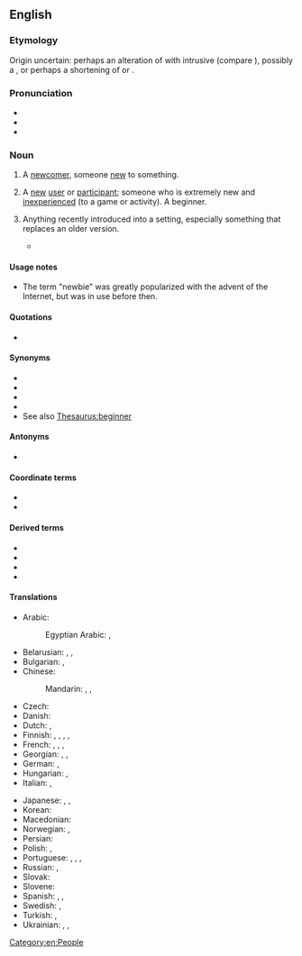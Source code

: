 ==English==
{{wikipedia}}

===Etymology===
Origin uncertain: perhaps an alteration of {{m|en|newie}} with intrusive {{m|en||b}} (compare {{m|en|freebie}}), possibly a {{blend|en|newborn|baby|nocap=1}}, or perhaps a shortening of {{m|en|new boy}} or {{m|en|new}} {{m|en|beginner}}.

===Pronunciation===
* {{IPA|en|/ˈnjuːbi/|/ˈnuːbi/}}
* {{audio|en|En-au-newbie.ogg|Audio (AU)}}
* {{rhymes|en|uːbi}}

===Noun===
{{en-noun}}

# {{lb|en|slang}} A [[newcomer]], someone [[new]] to something. {{defdate|from 20th c.}}
# {{lb|en|Internet}} A [[new]] [[user]] or [[participant]]; someone who is extremely new and [[inexperienced]] (to a game or activity). A beginner.
# {{lb|en|slang}} Anything recently introduced into a setting, especially something that replaces an older version.
#* {{quote-book|en|author=Rickford Grant|title=Linux Made Easy: The Official Guide to Xandros 3 for Everyday Users|year=2005|location=San Francisco|publisher=No Starch Press|isbn=1593270577|page=155|pageurl=https://books.google.com/books?id=B3Di5VhMJAEC&pg=PA155|passage=If you find that you would prefer using the new printer most of the time, while using the original only when needed, you can make the '''newbie''' the default printer for your system.}}

====Usage notes====
* The term "newbie" was greatly popularized with the advent of the Internet, but was in use before then.

====Quotations====
* {{seeCites|en}}

====Synonyms====
{{checksense|en}}
* {{l|en|novice}}
* {{l|en|newcomer}}
* {{l|en|newling}}
* {{l|en|rookie}}
* See also [[Thesaurus:beginner]]

====Antonyms====
* {{l|en|knowbie}}

====Coordinate terms====
* {{l|en|midbie}}
* {{l|en|oldbie}}

====Derived terms====
* {{l|en|newb}}
* {{l|en|noob}}
* {{l|en|n00b}}
* {{l|en|nub}}

====Translations====
{{trans-top|new (inexperienced) user or participant}}
* Arabic: {{t|ar|مُبْتَدِئ|m}}
*: Egyptian Arabic: {{t|arz|ابن امبارح|m|tr=ebn embāreḥ}}, {{t|arz|محدث|m|tr=móḥdas}}
* Belarusian: {{t|be|нава́к|m}}, {{t|be|навачо́к|m}}, {{t|be|навічо́к|m}}
* Bulgarian: {{t+|bg|нова́к|m}}, {{t+|bg|аджами́я|m}}
* Chinese:
*: Mandarin: {{t+|cmn|新手|tr=xīnshǒu|sc=Hani}}, {{t+|cmn|菜鳥|sc=Hani}}, {{t+|cmn|菜鸟|tr=càiniǎo|sc=Hani}} {{qualifier|slang}}
* Czech: {{t|cs|nováček|m}}
* Danish: {{t+|da|nybegynder|c}}
* Dutch: {{t+|nl|nieuweling|m}}, {{t+|nl|beginneling|m}}
* Finnish: {{t+|fi|aloittelija}}, {{t+|fi|keltanokka}}, {{t+|fi|vasta-alkaja}}, {{t+|fi|mopo}}, {{t+|fi|nyyppä}}
* French: {{t+|fr|néophyte|m|f}}, {{t+|fr|béotien|m}}, {{t+|fr|débutant|m}}, {{t+|fr|profane|m|f}}
* Georgian: {{t|ka|გამოუცდელი|sc=Geor}}, {{t|ka|ახალბედა|sc=Geor}}, {{t|ka|დამწყები|sc=Geor}}
* German: {{t+|de|Neuling|m}}, {{t+|de|Anfänger|m}}
* Hungarian: {{t+|hu|újonc}}, {{t+|hu|kezdő}}
* Italian: {{t+|it|nabbo|m}}, {{t+|it|niubbo|m}}
{{trans-mid}}
* Japanese: {{t+|ja|初心者|tr=しょしんしゃ, shoshinsha|sc=Jpan}}, {{t|ja|今道心|tr=いまどうしん, imadōshin|sc=Jpan}}, {{t|ja|若僧|tr=わかぞう, wakazō|sc=Jpan}}
* Korean: {{t+|ko|초보자}}
* Macedonian: {{t|mk|новајлија|m}}
* Norwegian: {{t+|no|nybegynner}}, {{t+|no|newbie|m}}
* Persian: {{t+|fa|تازه‌کار|tr=tâze-kâr|sc=fa-Arab}}
* Polish: {{t+|pl|nowicjusz|m}}, {{t+|pl|nowicjuszka|f}}
* Portuguese: {{t+|pt|novato}}, {{t|pt|iniciante}}, {{t+|pt|neófito|m}}, {{t+|pt|principiante}}
* Russian: {{t+|ru|новичо́к|m}}, {{qualifier|e.g. new student}} {{t+|ru|но́венький|m}}
* Slovak: {{t|sk|nováčik|m}}
* Slovene: {{t|sl|novinec|m}}
* Spanish: {{t+|es|novato}}, {{t|es|usuario nuevo|m}}, {{t+|es|principiante|m|f}}
* Swedish: {{t+|sv|nybörjare|c}}, {{t+|sv|blåbär|n}}
* Turkish: {{t+|tr|çaylak}}, {{t+|tr|çömez}}
* Ukrainian: {{t+|uk|нова́к|m}}, {{t+|uk|новачо́к|m}}, {{t+|uk|нова́чка|f}}
{{trans-bottom}}

[[Category:en:People]]